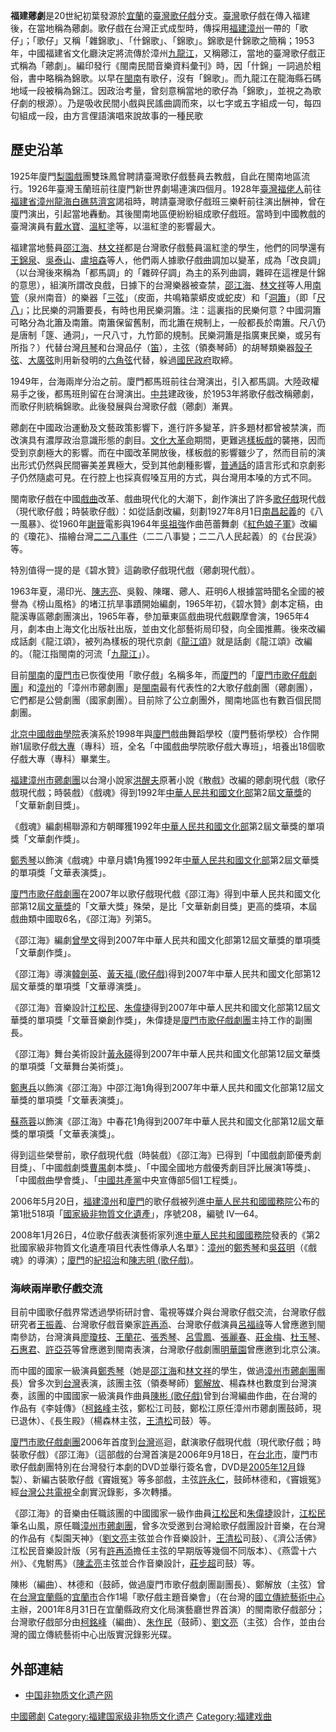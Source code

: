 {{中国非物质文化遗产
|级别 = 国
|省区市 = 福建
|名称 = 薌劇
|图片 = 福建薌劇.png
|申报地区或单位 = [[福建省|福建省]][[漳州市|漳州市]]和[[厦门市|厦门市]]
|分类 = 传统戏剧
|序号 = 208
|编号项目 = Ⅳ—64
|登录时间 = 2006年
|省区市1 =福建
}}
'''福建薌劇'''是20世紀初葉發源於[[宜蘭縣|宜蘭]]的[[歌仔戲|臺灣歌仔戲]]分支。[[臺灣|臺灣]]歌仔戲在傳入福建後，在當地稱為薌劇。歌仔戲在台灣正式成型時，傳採用[[福建|福建]][[漳州|漳州]]一帶的「歌仔」；「歌仔」又稱「雜錦歌」、「什錦歌」、「錦歌」。錦歌是什錦歌之簡稱；1953年，中國福建省文化廳決定將流傳於漳州[[九龍江|九龍江]]，又稱薌江，當地的臺灣歌仔戲正式稱為「薌劇」。編印發行《閩南民間音樂資料彙刊》時，因「什錦」一詞過於粗俗，書中略稱為錦歌。以早在[[閩南|閩南]]有歌仔，沒有「錦歌」。而九龍江在龍海縣石碼地域一段被稱為錦江。因政治考量，曾刻意稱當地的歌仔為「錦歌」，並視之為歌仔劇的根源）。乃是吸收民間小戲與民謠曲調而來，以七字或五字組成一句，每四句組成一段，由方言俚語演唱來說故事的一種民歌

==歷史沿革==
1925年廈門[[梨園戲|梨園戲]]團雙珠鳳曾聘請臺灣歌仔戲藝員去教戲，自此在閩南地區流行。1926年臺灣玉蘭班前往廈門新世界劇場連演四個月。1928年[[臺灣福佬人|臺灣福佬人]]前往[[福建省|福建省]][[漳州|漳州]][[龍海|龍海]][[白礁慈濟宮|白礁慈濟宮]]謁祖時，聘請臺灣歌仔戲班三樂軒前往演出酬神，曾在廈門演出，引起當地轟動。其後閩南地區便紛紛組成歌仔戲班。當時到中國教戲的臺灣演員有[[戴水寶|戴水寶]]、[[溫紅塗|溫紅塗]]等，以溫紅塗的影響最大。

福建當地藝員[[邵江海|邵江海]]、[[林文祥|林文祥]]都是台灣歌仔戲藝員溫紅塗的學生，他們的同學還有[[王錦泉|王錦泉]]、[[吳泰山|吳泰山]]、[[盧培森|盧培森]]等人，他們兩人據歌仔戲曲調加以變革，成為「改良調」（以台灣後來稱為「都馬調」的「雜碎仔調」為主的系列曲調，雜碎在這裡是什錦的意思），組演所謂改良戲，日據下的台灣樂器被查禁，[[邵江海|邵江海]]、[[林文祥|林文祥]]等人用[[南管|南管]]（泉州南音）的樂器「[[三弦|三弦]]」（皮面，共鳴箱蒙蟒皮或蛇皮）和「[[蕭|洞簫]]」（即「[[尺八|尺八]]」；比民樂的洞簫要長，有時也用民樂洞簫。注：這裏指的民樂何意？中國洞簫可略分為北簫及南簫。南簫保留舊制，而北簫在規制上，一般都長於南簫。尺八仍是唐制「篴、通洞」，一尺八寸，九竹節的規制。民樂洞簫是指廣東民樂，或另有所指？）代替台灣[[月琴|月琴]]和台灣品仔（[[笛|笛]]），主弦（領奏琴師）的胡琴類樂器[[殼子弦|殼子弦]]、[[大廣弦|大廣弦]]則用新發明的[[六角弦|六角弦]]代替，躲過[[國民政府|國民政府]]取締。

1949年，台海兩岸分治之前。廈門都馬班前往台灣演出，引入都馬調。大陸政權易手之後，都馬班則留在台灣演出。[[中共|中共]]建政後，於1953年將歌仔戲改稱薌劇，而歌仔則統稱錦歌。此後發展與台灣歌仔戲（薌劇）漸異。

薌劇在中國政治運動及文藝政策影響下，進行許多變革，許多題材都曾被禁演，而改演具有濃厚政治意識形態的劇目。[[文化大革命|文化大革命]]期間，更難逃[[樣板戲|樣板戲]]的襲捲，因而受到京劇極大的影響。而在中國改革開放後，樣板戲的影響雖少了，然而目前的演出形式仍然與民間審美差異極大，受到其他劇種影響，[[普通話|普通話]]的語言形式和京劇影子仍然隨處可見。在行腔上也採真假嗓互用的方式，與台灣用本嗓的方式不同。

閩南歌仔戲在中國[[戲曲|戲曲]]改革、戲曲現代化的大潮下，創作演出了許多[[歌仔戲|歌仔戲]]現代戲（現代歌仔戲；時裝歌仔戲）：如從話劇改編，刻劃1927年8月1日[[南昌起義|南昌起義]]的《八一風暴》、從1960年[[謝晉|謝晉]]電影與1964年[[吳祖強|吳祖強]]作曲芭蕾舞劇《[[紅色娘子軍|紅色娘子軍]]》改編的《瓊花》、描繪台灣[[二二八事件|二二八事件]]（二二八事變；二二八人民起義）的《台民淚》等。

特別值得一提的是《碧水贊》這齣歌仔戲現代戲（薌劇現代戲）。

1963年夏，湯印光、[[陳志亮|陳志亮]]、吳毅、陳曙、薌人、莊明6人根據當時聞名全國的被譽為《榜山風格》的堵江抗旱事蹟開始編劇，1965年初，《碧水贊》劇本定稿，由龍溪專區薌劇團演出，1965年春，參加華東區戲曲現代戲觀摩會演，1965年4月，劇本由上海文化出版社出版，並由文化部藝術局印發，向全國推薦。後來改編成話劇《龍江頌》，被列為樣板的現代京劇《[[龍江頌|龍江頌]]》就是話劇《龍江頌》改編的。（龍江指閩南的河流「[[九龍江|九龍江]]」）。

目前[[閩南|閩南]]的[[廈門市|廈門市]]已恢復使用「歌仔戲」名稱多年，而[[廈門|廈門]]的「[[廈門市歌仔戲劇團|廈門市歌仔戲劇團]]」和[[漳州|漳州]]的「漳州市薌劇團」是[[閩南|閩南]]最有代表性的2大歌仔戲劇團（薌劇團），它們都是公營劇團（國家劇團）。目前除了公立劇團外，閩南地區也有數百個民間劇團。

[[北京|北京]][[中國戲曲學院|中國戲曲學院]]表演系於1998年與[[廈門|廈門]]戲曲舞蹈學校（廈門藝術學校）合作開辦1屆歌仔戲[[大專|大專]]（專科）班，全名「中國戲曲學院歌仔戲大專班」，培養出18個歌仔戲大專（專科）畢業生。

[[福建|福建]][[漳州市薌劇團|漳州市薌劇團]]以台灣小說家[[洪醒夫|洪醒夫]]原著小說《散戲》改編的薌劇現代戲（歌仔戲現代戲；時裝戲）《戲魂》得到1992年[[中華人民共和國|中華人民共和國]][[中华人民共和国文化部|文化部]]第2屆[[文華獎|文華獎]]的「文華新劇目獎」。

《戲魂》編劇楊聯源和方朝暉獲1992年[[中華人民共和國|中華人民共和國]][[中华人民共和国文化部|文化部]]第2屆文華獎的單項獎「文華劇作獎」。

[[鄭秀琴|鄭秀琴]]以飾演《戲魂》中章月嬌1角獲1992年[[中華人民共和國文化部|中華人民共和國文化部]]第2屆文華獎的單項獎「文華表演獎」。

[[廈門市歌仔戲劇團|廈門市歌仔戲劇團]]在2007年以歌仔戲現代戲《邵江海》得到中華人民共和國文化部第12屆[[文華獎|文華獎]]的「文華大獎」殊榮，是比「文華新劇目獎」更高的獎項，本屆戲曲類中國取6名，《邵江海》列第5。

《邵江海》編劇[[曾學文|曾學文]]得到2007年中華人民共和國文化部第12屆文華獎的單項獎「文華劇作獎」。

《邵江海》導演[[韓劍英|韓劍英]]、[[黃天福_(歌仔戲)|黃天福 (歌仔戲)]]得到2007年中華人民共和國文化部第12屆文華獎的單項獎「文華導演獎」。

《邵江海》音樂設計[[江松民|江松民]]、[[朱偉捷|朱偉捷]]得到2007年中華人民共和國文化部第12屆文華獎的單項獎「文華音樂創作獎」，朱偉捷是[[廈門市歌仔戲劇團|廈門市歌仔戲劇團]]主持工作的副團長。  

《邵江海》舞台美術設計[[黃永碤|黃永碤]]得到2007年中華人民共和國文化部第12屆文華獎的單項獎「文華舞台美術獎」。

[[鄭惠兵|鄭惠兵]]以飾演《邵江海》中邵江海1角得到2007年中華人民共和國文化部第12屆文華獎的單項獎「文華表演獎」。

[[蘇燕蓉|蘇燕蓉]]以飾演《邵江海》中春花1角得到2007年中華人民共和國文化部第12屆文華獎的單項獎「文華表演獎」。

得到這些榮譽前，歌仔戲現代戲（時裝戲）《邵江海》已得到「中國戲劇節優秀劇目獎」、「中國戲劇獎[[曹禺|曹禺]]劇本獎」、「中國全國地方戲優秀劇目評比展演1等獎」、「中國戲曲學會獎」、「[[中國共產黨|中國共產黨]]中央宣傳部5個1工程獎」。

2006年5月20日，[[福建|福建]][[漳州|漳州]]和[[廈門|廈門]]的歌仔戲被列進[[中華人民共和國國務院|中華人民共和國國務院]]公布的第1批518項「[[國家級非物質文化遺產|國家級非物質文化遺產]]」，序號208，編號 Ⅳ—64。

2008年1月26日，4位歌仔戲表演藝術家列進[[中華人民共和國國務院|中華人民共和國國務院]]發表的《第2批國家級非物質文化遺產項目代表性傳承人名單》：[[漳州|漳州]]的[[鄭秀琴|鄭秀琴]]和[[吳茲明|吳茲明]]（《戲魂》的導演）；[[廈門|廈門]]的[[紀招治|紀招治]]和[[陳志明_(歌仔戲)|陳志明 (歌仔戲)]]。

===海峽兩岸歌仔戲交流===
目前中國歌仔戲界常透過學術研討會、電視等媒介與台灣歌仔戲交流，台灣歌仔戲研究者[[王振義|王振義]]、台灣歌仔戲音樂家[[許再添|許再添]]、台灣歌仔戲演員[[呂福祿|呂福祿]]等人曾應邀到閩南參訪，台灣演員[[廖瓊枝|廖瓊枝]]、[[王蘭花|王蘭花]]、[[張秀琴|張秀琴]]、[[呂雪鳳|呂雪鳳]]、[[張麗春|張麗春]]、[[莊金梅|莊金梅]]、[[杜玉琴|杜玉琴]]、[[石惠君|石惠君]]、[[許亞芬|許亞芬]]等曾應邀到閩南表演，台灣歌仔戲劇團[[明華園|明華園]]曾應邀到北京公演。

而中國的國家一級演員[[鄭秀琴|鄭秀琴]]（她是[[邵江海|邵江海]]和[[林文祥|林文祥]]的學生，做過[[漳州市薌劇團|漳州市薌劇團]]團長）曾多次到[[台灣|台灣]]表演，該團主弦（領奏琴師）[[鄭解放|鄭解放]]、楊森林也數度到台灣演奏，該團的中國國家一級演員作曲員[[陳彬_(歌仔戲)|陳彬 (歌仔戲)]]曾到台灣編曲作曲，在台灣的作品有《李娃傳》（[[柯銘峰|柯銘峰]]主弦，鄭松江司鼓，鄭松江原任漳州市薌劇團鼓師，現已退休）、《長生殿》（楊森林主弦，[[王清松|王清松]]司鼓）等。

[[廈門市歌仔戲劇團|廈門市歌仔戲劇團]]2006年首度到[[台灣|台灣]]巡迴，獻演歌仔戲現代戲（現代歌仔戲；時裝歌仔戲）《邵江海》（這部戲的台灣首演是2006年9月18日，在[[台北市|台北市]]，廈門市歌仔戲劇團特別在台灣發行本劇的DVD並舉行簽名會，DVD是[[2005年12月|2005年12月]]錄製）、新編古裝歌仔戲《竇娥冤》等多部戲，主弦[[許永仁|許永仁]]，鼓師林德和，《竇娥冤》經[[台灣公共電視|台灣公共電視]]全劇實況錄影，多次轉播。

《邵江海》的音樂由任職該團的中國國家一級作曲員[[江松民|江松民]]和[[朱偉捷|朱偉捷]]設計，[[江松民|江松民]]筆名山風，原任職[[漳州市薌劇團|漳州市薌劇團]]，曾多次受邀到台灣給歌仔戲團設計音樂，在台灣的作品有《梨園天神》（[[劉文亮|劉文亮]]主弦並合作音樂設計，[[王清松|王清松]]司鼓）、《濟公活佛》江松民音樂設計版（另有[[許再添|許再添]]擔任主弦的早期版等幾個不同版本）、《燕雲十六州》、《鬼駙馬》（[[陳孟亮|陳孟亮]]主弦並合作音樂設計，[[莊步超|莊步超]]司鼓）等。

陳彬（編曲）、林德和（鼓師，做過廈門市歌仔戲劇團副團長）、鄭解放（主弦）曾在[[台灣|台灣]][[宜蘭縣|宜蘭縣]]的[[宜蘭市|宜蘭市]]合作1場「歌仔戲主題音樂會」（在台灣的[[國立傳統藝術中心|國立傳統藝術中心]]主辦，2001年8月31日在宜蘭縣政府文化局演藝廳世界首演）的閩南歌仔戲部分；台灣歌仔戲部分由[[柯銘峰|柯銘峰]]（編曲）、[[朱作民|朱作民]]（鼓師）、[[劉文亮|劉文亮]]（主弦）合作，並由台灣的國立傳統藝術中心出版實況錄影光碟。

==外部連結==
* [https://web.archive.org/web/20110501174809/http://www.ihchina.cn/main.jsp 中国非物质文化遗产网]

{{中国各地戏剧}}

[[Category:中國薌劇|]]
[[Category:福建国家级非物质文化遗产|Category:福建国家级非物质文化遗产]]
[[Category:福建戏曲|Category:福建戏曲]]